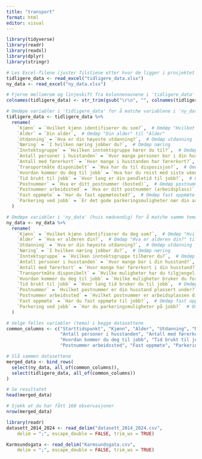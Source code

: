 ```yaml
---
title: "transport"
format: html
editor: visual
---
```


```r
library(tidyverse)
library(readr)
library(readxl)
library(dplyr)
library(stringr)
```

```r
# Les Excel-filene (juster filstiene etter hvor de ligger i prosjektet ditt)
tidligere_data <- read_excel("tidligere_data.xlsx")
ny_data <- read_excel("ny_data.xlsx")
```

```r
# Fjerne mellomrom og linjeskift fra kolonnenavnene i 'tidligere_data'
colnames(tidligere_data) <- str_trim(gsub("\r\n", "", colnames(tidligere_data)))

# Omdøpe variabler i 'tidligere_data' for å matche variablene i 'ny_data'
tidligere_data <- tidligere_data %>%
  rename(
    `Kjønn` = `Hvilket kjønn identifiserer du som?`,  # Omdøp "Hvilket kjønn identifiserer du som?" til "Kjønn"
    `Alder` = `Din alder`,  # Omdøp "Din alder" til "Alder"
    `Utdanning` = `Hva er din høyeste utdanning?`,  # Omdøp utdanning
    `Næring` = `I hvilken næring jobber du?`,  # Omdøp næring
    `Inntektsgruppe` = `Hvilken inntektsgruppe hører du til?`,  # Omdøp inntektsgruppe
    `Antall personer i husstanden` = `Hvor mange personer bor i din husstand?`,  # Omdøp antall personer
    `Antall med førerkort` = `Hvor mange i husstanden har førerkort?`,  # Omdøp førerkort
    `Transportmåte disponibelt` = `Hva har du til disposisjon?`,  # Omdøp transportmåte
    `Hvordan kommer du deg til jobb` = `Hva har du reist med siste uken?`,  # Omdøp hvordan du kommer deg til jobb
    `Tid brukt til jobb` = `Hvor lang er din pendletid til jobb?`,  # Omdøp tid brukt til jobb
    `Postnummer` = `Hva er ditt postnummer (bosted)`,  # Omdøp postnummer
    `Postnummer arbeidssted` = `Hva er ditt postnummer (arbeidsplass)`,  # Omdøp postnummer arbeidssted
    `Fast oppmøte` = `Har du fast oppmøtested?`,  # Omdøp fast oppmøte
    `Parkering ved jobb` = `Er det gode parkeringsmuligheter nær din arbeidsplass?`  # Omdøp parkering
  )

# Omdøpe variabler i 'ny_data' (hvis nødvendig) for å matche samme tema
ny_data <- ny_data %>%
  rename(
    `Kjønn` = `Hvilket kjønn identifiserer du deg som?`,  # Omdøp "Hvilket kjønn identifiserer du deg som?" til "Kjønn"
    `Alder` = `Hva er alderen din?`,  # Omdøp "Hva er alderen din?" til "Alder"
    `Utdanning` = `Hva er din høyeste utdanning?`,  # Omdøp utdanning
    `Næring` = `I hvilken næring jobber du?`,  # Omdøp næring
    `Inntektsgruppe` = `Hvilken inntektsgruppe tilhører du?`,  # Omdøp inntektsgruppe
    `Antall personer i husstanden` = `Hvor mange bor i din husstand?`,  # Omdøp antall personer
    `Antall med førerkort` = `Hvor mange har førerkort i din husstand?`,  # Omdøp førerkort
    `Transportmåte disponibelt` = `Hvilke muligheter har du tilgjengelig for reise til jobb?`,  # Omdøp transportmåte
    `Hvordan kommer du deg til jobb` = `Hvilke muligheter bruker du for å reise til jobb?`,  # Omdøp hvordan du kommer deg til jobb
    `Tid brukt til jobb` = `Hvor lang tid bruker du til jobb`,  # Omdøp tid brukt til jobb
    `Postnummer` = `Hvilket postnummer er din husstand plassert under?`,  # Omdøp postnummer
    `Postnummer arbeidssted` = `Hvilket postnummer er arbeidsplassen din plasser under?`,  # Omdøp postnummer arbeidssted
    `Fast oppmøte` = `Har du fast oppmøte til jobb?`,  # Omdøp fast oppmøte
    `Parkering ved jobb` = `Har du parkeringsmuligheter på jobb?`  # Omdøp parkering
  )
```

```r
# Velge felles variabler (tema) i begge datasettene
common_columns <- c("Starttidspunkt", "Kjønn", "Alder", "Utdanning", "Næring", "Inntektsgruppe",
                    "Antall personer i husstanden", "Antall med førerkort", "Transportmåte disponibelt",
                    "Hvordan kommer du deg til jobb", "Tid brukt til jobb", "Postnummer",
                    "Postnummer arbeidssted", "Fast oppmøte", "Parkering ved jobb")

# Slå sammen datasettene
merged_data <- bind_rows(
  select(ny_data, all_of(common_columns)),
  select(tidligere_data, all_of(common_columns))
)

# Se resultatet
head(merged_data)

# Sjekk at du har fått 160 observasjoner
nrow(merged_data)
```

```r
library(readr)
datasett_2014_2024 <- read_delim("datasett_2014_2024.csv", 
    delim = ";", escape_double = FALSE, trim_ws = TRUE)

Karmsundsgata <- read_delim("Karmsundsgata.csv", 
    delim = ";", escape_double = FALSE, trim_ws = TRUE)
```

## 
